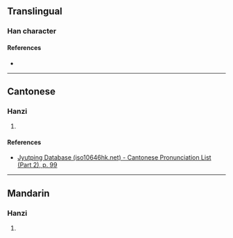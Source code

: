 {{character info/new}}
==Translingual==

===Han character===
{{Han char|rn=46|rad=山|as=06|sn=9|four=|canj=UOMG|ids=⿱山全}}

====References====
* {{Han ref|kx=0310.260|dkj=08037|hdz=10770.200|uh=5CD1|ud=23761}}

----

==Cantonese==

===Hanzi===
{{yue-hanzi|jyut=[[cyun1]]|y=chyun1}}

# {{rfdef|yue|sort=山06}}

====References====
* [http://www.iso10646hk.net/jp/document/download.jsp Jyutping Database (iso10646hk.net) - Cantonese Pronunciation List (Part 2), p. 99]

----

==Mandarin==

===Hanzi===
{{cmn-hanzi|pin=[[quān]] ([[quan1]])|wg=ch'üan<sup>1</sup>}}

# {{rfdef|cmn|sort=山06}}